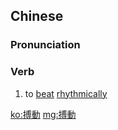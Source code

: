 {{also|搏动}}
==Chinese==
{{zh-forms|s=搏动}}

===Pronunciation===
{{zh-pron
|m=bódòng
|c=bok3 dung6
|cat=v
}}

===Verb===
{{zh-verb}}

# {{lb|zh|of heart etc.}} to [[beat]] [[rhythmically]]

[[ko:搏動]]
[[mg:搏動]]
